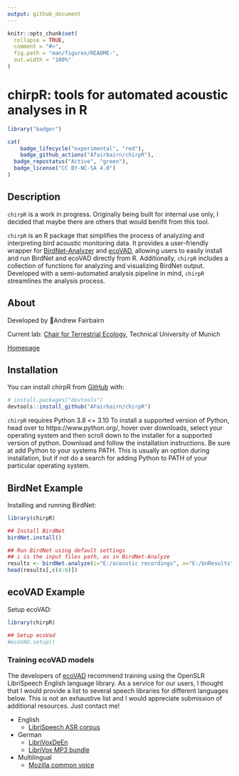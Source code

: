 ```yaml
---
output: github_document
---
```


<!-- README.md is generated from README.Rmd. Please edit that file -->

```r
knitr::opts_chunk$set(
  collapse = TRUE,
  comment = "#>",
  fig.path = "man/figures/README-",
  out.width = "100%"
)
```

# chirpR: tools for automated acoustic analyses in R

<!-- badges: start -->
```r
library("badger")
```

```r
cat(
	badge_lifecycle("experimental", "red"),
	badge_github_actions("Afairbairn/chirpR"),
  badge_repostatus("Active", "green"),
  badge_license("CC BY-NC-SA 4.0")
)
```
<!-- badges: end -->

## Description

`chirpR` is a work in progress. Originally being built for internal use only, I decided that maybe there are others that would benifit from this tool.

`chirpR` is an R package that simplifies the process of analyzing and interpreting bird acoustic monitoring data. It provides a user-friendly wrapper for [BirdNet-Analyzer](https://github.com/kahst/BirdNET-Analyzer) and [ecoVAD](https://github.com/NINAnor/ecoVAD), allowing users to easily install and run BirdNet and ecoVAD directly from R. Additionally, `chirpR` includes a collection of functions for analyzing and visualizing BirdNet output. Developed with a semi-automated analysis pipeline in mind, `chirpR` streamlines the analysis process.

## About

Developed by 🦜Andrew Fairbairn

Current lab: [Chair for Terrestrial Ecology](https://www3.ls.tum.de/en/toek/home/), Technical University of Munich

[Homepage](https://afairbairn.com/)


## Installation

You can install chirpR from [GitHub](https://github.com/) with:

``` r
# install.packages("devtools")
devtools::install_github("AFairbairn/chirpR")
```

`chirpR` requires Python 3.8 <= 3.10
To install a supported version of Python, head over to https://www.python.org/, hover over downloads, select your operating system and then scroll down to the installer for a supported version of python. Download and follow the installation instructions. Be sure at add Python to your systems PATH. This is usually an option during installation, but if not do a search for adding Python to PATH of your particular operating system.

## BirdNet Example

Installing and running BirdNet:

```r
library(chirpR)

## Install BirdNet
birdNet.install()

## Run BirdNet using default settings
## i is the input files path, as in BirdNet-Analyze
results <- birdNet.analyze(i="E:/acoustic recordings", o="E:/bnResults")
head(results[,c(4:6)])
```


## ecoVAD Example

Setup ecoVAD:

```r
library(chirpR)

## Setup ecoVad
#ecoVAD.setup()

```

### Training ecoVAD models

The developers of [ecoVAD](https://github.com/NINAnor/ecoVAD) recommend training using the OpenSLR LibriSpeech English language library. As a service for our users, I thought that I would provide a list to several speech libraries for different languages below. This is not an exhaustive list and I would appreciate submission of additional resources. Just contact me!

* English
    + [LibriSpeech ASR corpus](https://www.openslr.org/12/)
* German
    + [LibriVoxDeEn](https://www.cl.uni-heidelberg.de/statnlpgroup/librivoxdeen/)
    + [LibriVox MP3 bundle](https://www.ce.cit.tum.de/mmk/verschiedenes/german-speech-corpus-aligned-with-ctc-segmentation/)
* Multilingual
    + [Mozilla common voice](https://commonvoice.mozilla.org/en/datasets)
